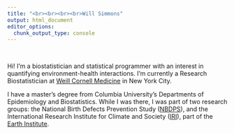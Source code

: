 ```yaml
---
title: "<br><br><br><br>Will Simmons"
output: html_document
editor_options: 
  chunk_output_type: console
---
```

<style>
.main-container {
  max-width: 70%;
  margin-left: 15%;
  margin-right: 30%;
}
</style>

<br>

Hi! I'm a biostatistician and statistical programmer with an interest in quantifying environment-health interactions. I'm currently a Research Biostatistician at [Weill Cornell Medicine](https://phs.weill.cornell.edu/directory/profiles/will-simmons) in New York City.

I have a master's degree from Columbia University's Departments of Epidemiology and Biostatistics. While I was there, I was part of two research groups: the National Birth Defects Prevention Study ([NBDPS](https://www.cdc.gov/ncbddd/birthdefects/nbdps.html)), and the International Research Institute for Climate and Society ([IRI](https://iri.columbia.edu/)), part of the [Earth Institute](https://www.earth.columbia.edu).